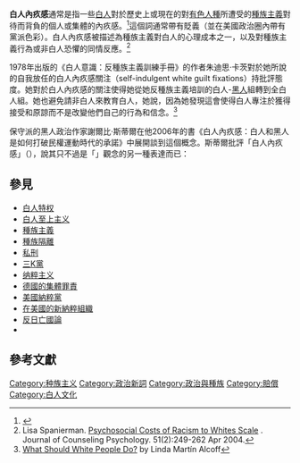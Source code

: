 {{Expand English|time=2021-10-22}}

'''白人內疚感'''通常是指一些[[白人|白人]]對於歷史上或現在的對[[有色人種|有色人種]]所遭受的[[種族主義|種族主義]]對待而背負的個人或集體的內疚感。<ref>{{cite video |people=Shelby Steele |date= |title=A World of Difference: White Guilt |url=http://streams.wpsx.psu.edu/White_Guilt10102.html |medium= |publisher=WPSU-FM |location=internet |accessdate=2007-09-30 |time= |quote= |deadurl=yes |archiveurl=https://web.archive.org/web/20100619072350/http://streams.wpsx.psu.edu/White_Guilt10102.html |archivedate=2010-06-19 }}</ref>這個詞通常帶有貶義（並在美國政治圈內帶有黨派色彩）。白人內疚感被描述為種族主義對白人的心理成本之一，以及對種族主義行為或非白人恐懼的同情反應。<ref>Lisa Spanierman. [http://eric.ed.gov/ERICWebPortal/custom/portlets/recordDetails/detailmini.jsp?_nfpb=true&_&ERICExtSearch_SearchValue_0=EJ684874&ERICExtSearch_SearchType_0=eric_accno&accno=EJ684874 Psychosocial Costs of Racism to Whites Scale] {{Wayback|url=http://eric.ed.gov/ERICWebPortal/custom/portlets/recordDetails/detailmini.jsp?_nfpb=true&_&ERICExtSearch_SearchValue_0=EJ684874&ERICExtSearch_SearchType_0=eric_accno&accno=EJ684874 |date=20090301201329 }}.  Journal of Counseling Psychology.  51(2):249-262 Apr 2004.</ref>

1978年出版的《白人意識：反種族主義訓練手冊》的作者朱迪思·卡茨對於她所說的自我放任的白人內疚感關注（self-indulgent white guilt fixations）持批評態度。她對於白人內疚感的關注使得她從她反種族主義培訓的白人-[[黑人|黑人]]組轉到全白人組。她也避免請非白人來教育白人，她說，因為她發現這會使得白人專注於獲得接受和原諒而不是改變他們自己的行為和信念。<ref>[http://www.historyisaweapon.com/defcon1/alcoffwhitepeople.html What Should White People Do?] {{Wayback|url=http://www.historyisaweapon.com/defcon1/alcoffwhitepeople.html |date=20190725061841 }} by Linda Martín Alcoff</ref>

保守派的黑人政治作家謝爾比·斯蒂爾在他2006年的書《白人內疚感：白人和黑人是如何打破民權運動時代的承諾》中展開談到這個概念。斯蒂爾批評「白人內疚感」（{{Lang-en|white Guilt}}），說其只不過是「{{link-en|黑人力量|Black power}}」觀念的另一種表達而已：

{{Cquote 2|<big><big><big>白</big></big></big>人（和美國的機構）必須承認歷史上的種族主義來進行自我救贖，但是他們一旦承認了這個，他們就失去了所有有關種族、平等、社會公義、貧窮等等的道德權威。……他們的權威被轉移到歷史種族主義的受害者身上，並成為他們巨大的社會力量。這就是為何白人內疚字面上就相當於黑人力量一樣。<ref>Shelby Steele. (2006) White Guilt: How Blacks and Whites Together Destroyed the Promise of the Civil Rights Era. HarperCollins. [http://books.google.com/books?id=KUDIisq-KksC Except from Chapter 4: Certain Knowledge, p24]. Accessed September 30, 2007.</ref>}}

== 參見 ==
* [[白人特权|白人特权]]
* [[白人至上主义|白人至上主义]]
* [[種族主義|種族主義]]
* [[種族隔離|種族隔離]]
* [[私刑|私刑]]
* [[三K黨|三K黨]]
* [[纳粹主义|纳粹主义]]
* [[德國的集體罪責|德國的集體罪責]]
*[[美國納粹黨|美國納粹黨]]
* [[在美國的新納粹組織|在美國的新納粹組織]]
* [[反日亡國論|反日亡國論]]
*{{link-en|逆向種族主義|Reverse racism}}

== 參考文獻 ==
{{reflist}}

[[Category:种族主义|Category:种族主义]]
[[Category:政治新詞|Category:政治新詞]]
[[Category:政治與種族|Category:政治與種族]]
[[Category:賠償|Category:賠償]]
[[Category:白人文化|Category:白人文化]]